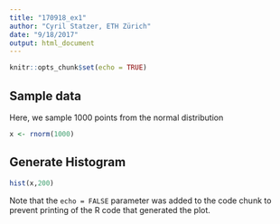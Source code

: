 ```yaml
---
title: "170918_ex1"
author: "Cyril Statzer, ETH Zürich"
date: "9/18/2017"
output: html_document
---
```


```r
knitr::opts_chunk$set(echo = TRUE)
```

## Sample data

Here, we sample 1000 points from the normal distribution

```r
x <- rnorm(1000)
```

## Generate Histogram

```r
hist(x,200)
```

Note that the `echo = FALSE` parameter was added to the code chunk to prevent printing of the R code that generated the plot.

